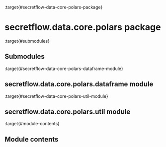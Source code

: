 :target{#secretflow-data-core-polars-package}

# secretflow\.data.core.polars package

:target{#submodules}

## Submodules

:target{#secretflow-data-core-polars-dataframe-module}

## secretflow\.data.core.polars.dataframe module

:target{#secretflow-data-core-polars-util-module}

## secretflow\.data.core.polars.util module

:target{#module-contents}

## Module contents
